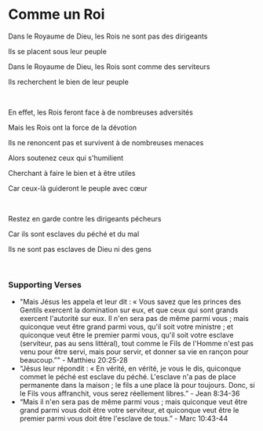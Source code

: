# Comme un Roi

Dans le Royaume de Dieu, les Rois ne sont pas des dirigeants

Ils se placent sous leur peuple

Dans le Royaume de Dieu, les Rois sont comme des serviteurs

Ils recherchent le bien de leur peuple

<br />

En effet, les Rois feront face à de nombreuses adversités

Mais les Rois ont la force de la dévotion

Ils ne renoncent pas et survivent à de nombreuses menaces

Alors soutenez ceux qui s'humilient

Cherchant à faire le bien et à être utiles

Car ceux-là guideront le peuple avec cœur

<br />

Restez en garde contre les dirigeants pécheurs

Car ils sont esclaves du péché et du mal

Ils ne sont pas esclaves de Dieu ni des gens

<p></p>

<br />

### Supporting Verses

- "Mais Jésus les appela et leur dit : « Vous savez que les princes des Gentils exercent la domination sur eux, et que ceux qui sont grands exercent l'autorité sur eux. Il n'en sera pas de même parmi vous ; mais quiconque veut être grand parmi vous, qu'il soit votre ministre ; et quiconque veut être le premier parmi vous, qu'il soit votre esclave (serviteur, pas au sens littéral), tout comme le Fils de l'Homme n'est pas venu pour être servi, mais pour servir, et donner sa vie en rançon pour beaucoup.”" - Matthieu 20:25-28
- “Jésus leur répondit : « En vérité, en vérité, je vous le dis, quiconque commet le péché est esclave du péché. L'esclave n'a pas de place permanente dans la maison ; le fils a une place là pour toujours. Donc, si le Fils vous affranchit, vous serez réellement libres.” - Jean 8:34-36
- “Mais il n'en sera pas de même parmi vous ; mais quiconque veut être grand parmi vous doit être votre serviteur, et quiconque veut être le premier parmi vous doit être l'esclave de tous.” - Marc 10:43-44